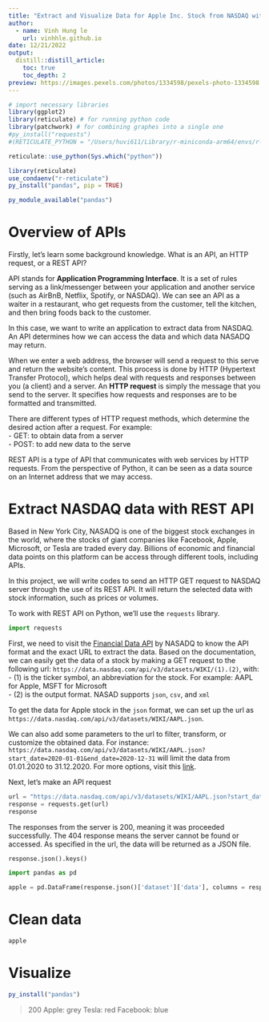 ```yaml
---
title: "Extract and Visualize Data for Apple Inc. Stock from NASDAQ with REST APIs"
author:
  - name: Vinh Hung le 
    url: vinhhle.github.io
date: 12/21/2022
output: 
  distill::distill_article:
    toc: true
    toc_depth: 2
preview: https://images.pexels.com/photos/1334598/pexels-photo-1334598.jpeg?auto=compress&cs=tinysrgb&w=1260&h=750&dpr=2
---
```


```r
# import necessary libraries
library(ggplot2)
library(reticulate) # for running python code
library(patchwork) # for combining graphes into a single one
#py_install("requests")
#(RETICULATE_PYTHON = "/Users/huvi611/Library/r-miniconda-arm64/envs/r-reticulate/bin/python")

reticulate::use_python(Sys.which("python"))

library(reticulate) 
use_condaenv("r-reticulate")
py_install("pandas", pip = TRUE)

py_module_available("pandas")

```

# Overview of APIs

Firstly, let's learn some background knowledge. What is an API, an HTTP request, or a REST API?

API stands for **Application Programming Interface**. It is a set of rules serving as a link/messenger between your application and another service (such as AirBnB, Netflix, Spotify, or NASDAQ). We can see an API as a waiter in a restaurant, who get requests from the customer, tell the kitchen, and then bring foods back to the customer.

In this case, we want to write an application to extract data from NASDAQ. An API determines how we can access the data and which data NASADQ may return. 

When we enter a web address, the browser will send a request to this serve and return the website's content. This process is done by HTTP (Hypertext Transfer Protocol), which helps deal with requests and responses between you (a client) and a server. An **HTTP request** is simply the message that you send to the server. It specifies how requests and responses are to be formatted and transmitted.

There are different types of HTTP request methods, which determine the desired action after a request. For example:  
- GET: to obtain data from a server  
- POST: to add new data to the serve 

REST API is a type of API that communicates with web services by HTTP requests. From the perspective of Python, it can be seen as a data source on an Internet address that we may access. 

# Extract NASDAQ data with REST API

Based in New York City, NASADQ is one of the biggest stock exchanges in the world, where the stocks of giant companies like Facebook, Apple, Microsoft, or Tesla are traded every day. Billions of economic and financial data points on this platform can be access through different tools, including APIs.

In this project, we will write codes to send an HTTP GET request to NASDAQ server through the use of its REST API. It will return the selected data with stock information, such as prices or volumes.

To work with REST API on Python, we'll use the `requests` library. 

```python
import requests
```

First, we need to visit the [Financial Data API](https://data.nasdaq.com/tools/api) by NASADQ to know the API format and the exact URL to extract the data. Based on the documentation, we can easily get the data of a stock by making a GET request to the following url: `https://data.nasdaq.com/api/v3/datasets/WIKI/(1).(2)`, with:  
- (1) is the ticker symbol, an abbreviation for the stock. For example: AAPL for Apple, MSFT for Microsoft  
- (2) is the output format. NASAD supports `json`, `csv`, and `xml`

To get the data for Apple stock in the `json` format, we can set up the url as `https://data.nasdaq.com/api/v3/datasets/WIKI/AAPL.json`.

We can also add some parameters to the url to filter, transform, or customize the obtained data. For instance: `https://data.nasdaq.com/api/v3/datasets/WIKI/AAPL.json?start_date=2020-01-01&end_date=2020-12-31` will limit the data from 01.01.2020 to 31.12.2020. For more options, visit this [link](https://docs.data.nasdaq.com/docs/parameters-2). 

Next, let's make an API request

```python
url = "https://data.nasdaq.com/api/v3/datasets/WIKI/AAPL.json?start_date=2010-01-01?end_date=2022-01-01"
response = requests.get(url)
response
```
The responses from the server is 200, meaning it was proceeded successfully. The 404 response means the server cannot be found or accessed. As specified in the url, the data will be returned as a JSON file. 

```python
response.json().keys()
```
```python
import pandas as pd

apple = pd.DataFrame(response.json()['dataset']['data'], columns = response.json()['dataset']['column_names'])
```

# Clean data

```python
apple
```


# Visualize


```r
py_install("pandas")
```
>200
Apple: grey
Tesla: red
Facebook: blue